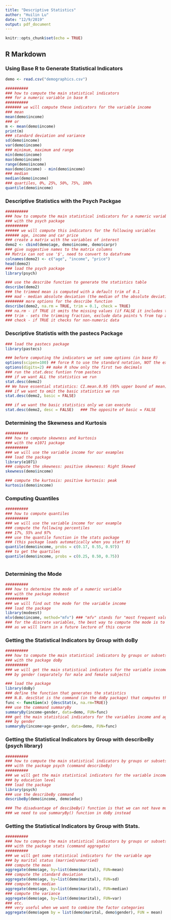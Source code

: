 ---
title: "Descriptive Statistics"
author: "Huilin Lu"
date: "12/9/2019"
output: pdf_document
---

```{r setup, include=FALSE}
knitr::opts_chunk$set(echo = TRUE)
```

## R Markdown

### Using Base R to Generate Statistical Indicators

```{r eval = TRUE}
demo <- read.csv("demographics.csv")

##########
### how to compute the main statistical indicators
### for a numeric variable in base R
##########
####### we will compute these indicators for the variable income
### mean
mean(demo$income)
### or
m <- mean(demo$income)
print(m)
### standard deviation and variance
sd(demo$income)
var(demo$income)
### minimum, maximum and range
min(demo$income)
max(demo$income)
range(demo$income)
max(demo$income) - min(demo$income)
### median
median(demo$income)
### quartiles, 0%, 25%, 50%, 75%, 100%
quantile(demo$income)
```

### Descriptive Statistics with the Psych Packgae

```{r eval = TRUE}
##########
### how to compute the main statistical indicators for a numeric variable
### with the psych package
##########
###### we will compute this indicators for the following variables
###### age, income and car price
### create a matrix with the variables of interest
demo2 <- cbind(demo$age, demo$income, demo$carpr)
### give suggestive names to the matrix columns
## Matrix can not use '$', need to convert to dataframe
colnames(demo2) <- c("age", "income", "price")
head(demo2)
### load the psych package
library(psych)

### use the describe function to generate the statistics table
describe(demo2)
### the trimmed mean is computed with a default trim of 0.1
### mad - median absolute deviation (the median of the absolute deviations from the data median)
######## more options for the describe function
describe(demo2, na.rm = TRUE, trim = 0.1, check = TRUE)
### na.rm - if TRUE it omits the missing values (if FALSE it includes the cases when calculatiing)
### trim - sets the trimming fraction, exclude data points % from top and bottom
### check - if TRUE it checks for non-numeric data

```


### Descriptive Statistis with the pastecs Package

```{r eval = TRUE}
### load the pastecs package
library(pastecs)

### before computing the indicators we set some options (in base R)
options(scipen=100) ## force R to use the standard notation, NOT the exponential notation
options(digits=2) ## make R show only the first two decimals
### run the stat.desc funtion from pastecs
### if we want ALL the statistics we run
stat.desc(demo2)
## We have essential statistics: CI.mean.0.95 (95% upper bound of mean), coefficient of variation (standard deviation / mean)
### if we want to omit the basic statistics we run
stat.desc(demo2, basic = FALSE)

### if we want the basic statistics only we can execute
stat.desc(demo2, desc = FALSE)   ### The opposite of basic = FALSE
```



### Determining the Skewness and Kurtosis

```{r eval = TRUE}

##########
### how to compute skewness and kurtosis
### with the e1071 package
##########
### we will use the variable income for our examples
### load the package
library(e1071)
### compute the skewness: positive skewness: Right Skewed
skewness(demo$income)

### compute the kurtosis: positive kurtosis: peak 
kurtosis(demo$income)

```



### Computing Quantiles

```{r eval = TRUE}


##########
### how to compute quantiles
##########
### we will use the variable income for our example
### compute the following percentiles
### 17%, 55% and 97%
### use the quantile function in the stats package
### (this package loads automatically when you start R)
quantile(demo$income, probs = c(0.17, 0.55, 0.97))
### to get the quartiles
quantile(demo$income, probs = c(0.25, 0.50, 0.75))



```


### Determining the Mode

```{r eval = TRUE}

##########
### how to determine the mode of a numeric variable
### with the package modeest
##########
### we will find out the mode for the variable income
### load the package
library(modeest)
mlv(demo$income, method="mfv") ### "mfv" stands for "most frequent value"
### for the discrete variables, the best way to compute the mode is to tabulate the frequencies
### as we will learn in a future lecture of this course


```


### Getting the Statistical Indicators by Group with doBy

```{r eval = TRUE}

##########
### how to compute the main statistical indicators by groups or subsets
### with the package doBy
##########
### we will get the main statistical indicators for the variable income
### by gender (separately for male and female subjects)

### load the package
library(doBy)
### define the function that generates the statistics
### N.B. descStat is the command (in the doBy package) that computes the statistical indicators
func <- function(x) {descStat(x, na.rm=TRUE)}
### use the command summaryBy
summaryBy(income~gender, data=demo, FUN=func)
### get the main statistical indicators for the variables income and age
### by gender
summaryBy(income+age~gender, data=demo, FUN=func)

```


### Getting the Statistical Indicators by Group with describeBy  (psych library)


```{r eval = TRUE}
##########
### how to compute the main statistical indicators by groups or subsets
### with the package psych (command describeBy)
##########
### we will get the main statistical indicators for the variable income
### by education level
### load the package
library(psych)
### use the describeBy command
describeBy(demo$income, demo$educ)

### The disadvantage of descibeBy() function is that we can not have multiple variables calculating simultaneously,
### we need to use summaryBy() function in doBy instead
```




### Getting the Statistical Indicators by Group with Stats.


```{r eval = TRUE}

##########
### how to compute the main statistical indicators by groups or subsets
### with the package stats (command aggregate)
##########
### we will get some statistical indicators for the variable age
### by marital status (married/unmarried)
### compute the mean
aggregate(demo$age, by=list(demo$marital), FUN=mean)
### compute the standard deviation
aggregate(demo$age, by=list(demo$marital), FUN=sd)
### compute the median
aggregate(demo$age, by=list(demo$marital), FUN=median)
### compute the variance
aggregate(demo$age, by=list(demo$marital), FUN=var)
### etc.
### very useful when we want to combine the factor categories
aggregate(demo$agem by = list(demo$marital, demo$gender), FUN = mean)

```













